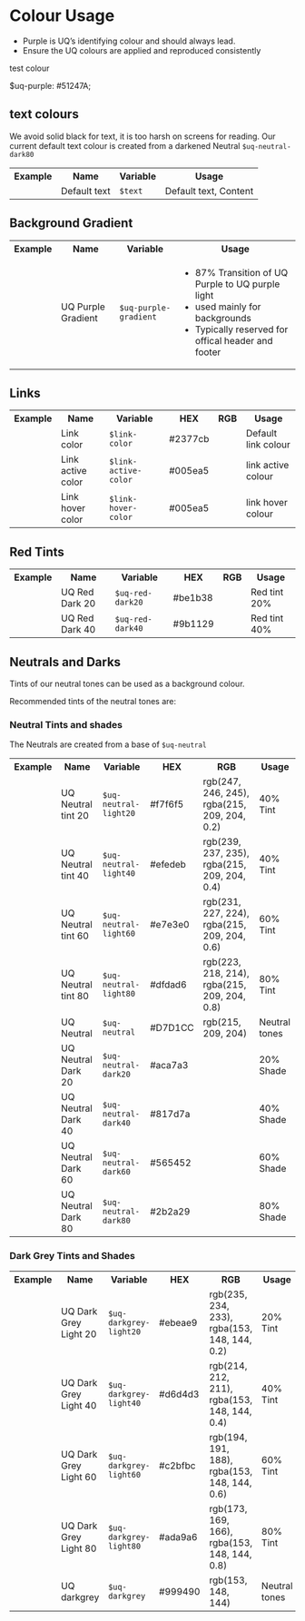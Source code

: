 
<Meta title="Core/Colour/Colour Usage" />

# Colour Usage

- Purple is UQ’s identifying colour and should always lead.
- Ensure the UQ colours are applied and reproduced consistently 

<div class="colour-purple">test colour</div>

$uq-purple: #51247A; 

## text colours

We avoid solid black for text, it is too harsh on screens for reading. 
Our current default text colour is created from a darkened Neutral <code>$uq-neutral-dark80</code>

  <table class="uqds-table">
  <tbody class="uqds-table__body">
    <tr class="uqds-table__mobile-heading">
      <th class="uqds-table__heading">Example</th>
      <th class="uqds-table__heading">Name</th>
      <th class="uqds-table__heading">Variable</th>
      <th class="uqds-table__heading">Usage</th>
    </tr>
    <tr  class="uqds-table__row">
      <td class="uqds-table__item"><div class="uqds-colour__palette uqds-text-color"></div></td>
      <td class="uqds-table__item" data-title="Name:">Default text</td>
      <td class="uqds-table__item" data-title="Variable:"><code>$text</code></td>
      <td class="uqds-table__item" data-title="Usage:">Default text, Content</td>
    </tr>
  </tbody>
  </table>

## Background Gradient

<div class="uqds-colour__palette uqds-colour__palette--large uqds-purple-gradient "></div>

  <table class="uqds-table">
  <tbody class="uqds-table__body">
    <tr class="uqds-table__mobile-heading">
      <th class="uqds-table__heading">Example</th>
      <th class="uqds-table__heading">Name</th>
      <th class="uqds-table__heading">Variable</th>
      <th class="uqds-table__heading">Usage</th>
    </tr>
    <tr  class="uqds-table__row">
      <td class="uqds-table__item"><div class="uqds-colour__palette uqds-purple-gradient"></div></td>
      <td class="uqds-table__item" data-title="Name:">UQ Purple Gradient</td>
      <td class="uqds-table__item" data-title="Variable:"><code>$uq-purple-gradient</code></td>
      <td class="uqds-table__item" data-title="Usage:">
        <ul>
          <li>87% Transition of UQ Purple to UQ purple light</li>
          <li>used mainly for backgrounds</li>
          <li>Typically reserved for offical header and footer</li>
        </ul>
      </td>
    </tr>
  </tbody>
  </table>

## Links 

  <table class="uqds-table">
  <tbody class="uqds-table__body">
    <tr class="uqds-table__mobile-heading">
      <th class="uqds-table__heading">Example</th>
      <th class="uqds-table__heading">Name</th>
      <th class="uqds-table__heading">Variable</th>
      <th class="uqds-table__heading">HEX</th>
      <th class="uqds-table__heading">RGB</th>
      <th class="uqds-table__heading">Usage</th>
    </tr>
    <tr  class="uqds-table__row">
      <td class="uqds-table__item"><div class="uqds-colour__palette uqds-link-color"></div></td>
      <td class="uqds-table__item" data-title="Name:">Link color</td>
      <td class="uqds-table__item" data-title="Variable:"><code>$link-color</code></td>
      <td class="uqds-table__item" data-title="HEX:">#2377cb</td>
      <td class="uqds-table__item" data-title="RGB:"></td>
      <td class="uqds-table__item" data-title="Usage:">Default link colour</td>
    </tr>
    <tr  class="uqds-table__row">
      <td class="uqds-table__item"><div class="uqds-colour__palette uqds-link-active-color"></div></td>
      <td class="uqds-table__item" data-title="Name:">Link active color</td>
      <td class="uqds-table__item" data-title="Variable:"><code>$link-active-color</code></td>
      <td class="uqds-table__item" data-title="HEX:">#005ea5</td>
      <td class="uqds-table__item" data-title="RGB:"></td>
      <td class="uqds-table__item" data-title="Usage:">link active colour</td>
    </tr>
    <tr  class="uqds-table__row">
      <td class="uqds-table__item"><div class="uqds-colour__palette uqds-link-hover-color"></div></td>
      <td class="uqds-table__item" data-title="Name:">Link hover color</td>
      <td class="uqds-table__item" data-title="Variable:"><code>$link-hover-color</code></td>
      <td class="uqds-table__item" data-title="HEX:">#005ea5</td>
      <td class="uqds-table__item" data-title="RGB:"></td>
      <td class="uqds-table__item" data-title="Usage:">link hover colour</td>
    </tr>
  </tbody>
  </table>

## Red Tints 

  <table class="uqds-table">
  <tbody class="uqds-table__body">
    <tr class="uqds-table__mobile-heading">
      <th class="uqds-table__heading">Example</th>
      <th class="uqds-table__heading">Name</th>
      <th class="uqds-table__heading">Variable</th>
      <th class="uqds-table__heading">HEX</th>
      <th class="uqds-table__heading">RGB</th>
      <th class="uqds-table__heading">Usage</th>
    </tr>
    <tr  class="uqds-table__row">
      <td class="uqds-table__item"><div class="uqds-colour__palette uqds-red-dark20"></div></td>
      <td class="uqds-table__item" data-title="Name:">UQ Red Dark 20</td>
      <td class="uqds-table__item" data-title="Variable:"><code>$uq-red-dark20</code></td>
      <td class="uqds-table__item" data-title="HEX:">#be1b38</td>
      <td class="uqds-table__item" data-title="RGB:"></td>
      <td class="uqds-table__item" data-title="Usage:">Red tint 20%</td>
    </tr>
    <tr  class="uqds-table__row">
      <td class="uqds-table__item"><div class="uqds-colour__palette uqds-red-dark40"></div></td>
      <td class="uqds-table__item" data-title="Name:">UQ Red Dark 40</td>
      <td class="uqds-table__item" data-title="Variable:"><code>$uq-red-dark40</code></td>
      <td class="uqds-table__item" data-title="HEX:">#9b1129</td>
      <td class="uqds-table__item" data-title="RGB:"></td>
      <td class="uqds-table__item" data-title="Usage:">Red tint 40%</td>
    </tr>
  </tbody>
  </table>

  ## Neutrals and Darks
  Tints of our neutral tones can be used as a background colour.
  
  Recommended tints of the neutral tones are:
  ### Neutral Tints and shades
  The Neutrals are created from a base of <code>$uq-neutral</code>
  <table class="uqds-table">
  <tbody class="uqds-table__body">
    <tr class="uqds-table__mobile-heading">
      <th class="uqds-table__heading">Example</th>
      <th class="uqds-table__heading">Name</th>
      <th class="uqds-table__heading">Variable</th>
      <th class="uqds-table__heading">HEX</th>
      <th class="uqds-table__heading">RGB</th>
      <th class="uqds-table__heading">Usage</th>
    </tr>
    <tr  class="uqds-table__row">
      <td class="uqds-table__item"><div class="uqds-colour__palette uqds-neutral-light20"></div></td>
      <td class="uqds-table__item" data-title="Name:">UQ Neutral tint 20</td>
      <td class="uqds-table__item" data-title="Variable:"><code>$uq-neutral-light20</code></td>
      <td class="uqds-table__item" data-title="HEX:">#f7f6f5</td>
      <td class="uqds-table__item" data-title="RGB:">rgb(247, 246, 245), rgba(215, 209, 204, 0.2)</td>
      <td class="uqds-table__item" data-title="Usage:">40% Tint</td>
    </tr>
    <tr  class="uqds-table__row">
      <td class="uqds-table__item"><div class="uqds-colour__palette uqds-neutral-light40"></div></td>
      <td class="uqds-table__item" data-title="Name:">UQ Neutral tint 40</td>
      <td class="uqds-table__item" data-title="Variable:"><code>$uq-neutral-light40</code></td>
      <td class="uqds-table__item" data-title="HEX:">#efedeb</td>
      <td class="uqds-table__item" data-title="RGB:">rgb(239, 237, 235), rgba(215, 209, 204, 0.4)</td>
      <td class="uqds-table__item" data-title="Usage:">40% Tint</td>
    </tr>
    <tr  class="uqds-table__row">
      <td class="uqds-table__item"><div class="uqds-colour__palette uqds-neutral-light60"></div></td>
      <td class="uqds-table__item" data-title="Name:">UQ Neutral tint 60</td>
      <td class="uqds-table__item" data-title="Variable:"><code>$uq-neutral-light60</code></td>
      <td class="uqds-table__item" data-title="HEX:">#e7e3e0</td>
      <td class="uqds-table__item" data-title="RGB:">rgb(231, 227, 224), rgba(215, 209, 204, 0.6)</td>
      <td class="uqds-table__item" data-title="Usage:">60% Tint</td>
    </tr>
    <tr  class="uqds-table__row">
      <td class="uqds-table__item"><div class="uqds-colour__palette uqds-neutral-light80"></div></td>
      <td class="uqds-table__item" data-title="Name:">UQ Neutral tint 80</td>
      <td class="uqds-table__item" data-title="Variable:"><code>$uq-neutral-light80</code></td>
      <td class="uqds-table__item" data-title="HEX:">#dfdad6</td>
      <td class="uqds-table__item" data-title="RGB:">rgb(223, 218, 214), rgba(215, 209, 204, 0.8)</td>
      <td class="uqds-table__item" data-title="Usage:">80% Tint</td>
    </tr>
    <tr  class="uqds-table__row">
      <td class="uqds-table__item"><div class="uqds-colour__palette uqds-colour--neutral"></div></td>
      <td class="uqds-table__item" data-title="Name:">UQ Neutral</td>
      <td class="uqds-table__item" data-title="Variable:"><code>$uq-neutral</code></td>
      <td class="uqds-table__item" data-title="HEX:">#D7D1CC</td>
      <td class="uqds-table__item" data-title="RGB:">rgb(215, 209, 204)</td>
      <td class="uqds-table__item" data-title="Usage:">Neutral tones</td>
    </tr>
    <tr  class="uqds-table__row">
      <td class="uqds-table__item"><div class="uqds-colour__palette uqds-neutral-dark20"></div></td>
      <td class="uqds-table__item" data-title="Name:">UQ Neutral Dark 20</td>
      <td class="uqds-table__item" data-title="Variable:"><code>$uq-neutral-dark20</code></td>
      <td class="uqds-table__item" data-title="HEX:">#aca7a3</td>
      <td class="uqds-table__item" data-title="RGB:"></td>
      <td class="uqds-table__item" data-title="Usage:">20% Shade</td>
    </tr>
    <tr  class="uqds-table__row">
      <td class="uqds-table__item"><div class="uqds-colour__palette uqds-neutral-dark40"></div></td>
      <td class="uqds-table__item" data-title="Name:">UQ Neutral Dark 40</td>
      <td class="uqds-table__item" data-title="Variable:"><code>$uq-neutral-dark40</code></td>
      <td class="uqds-table__item" data-title="HEX:">#817d7a</td>
      <td class="uqds-table__item" data-title="RGB:"></td>
      <td class="uqds-table__item" data-title="Usage:">40% Shade</td>
    </tr>
    <tr  class="uqds-table__row">
      <td class="uqds-table__item"><div class="uqds-colour__palette uqds-neutral-dark60"></div></td>
      <td class="uqds-table__item" data-title="Name:">UQ Neutral Dark 60</td>
      <td class="uqds-table__item" data-title="Variable:"><code>$uq-neutral-dark60</code></td>
      <td class="uqds-table__item" data-title="HEX:">#565452</td>
      <td class="uqds-table__item" data-title="RGB:"></td>
      <td class="uqds-table__item" data-title="Usage:">60% Shade</td>
    </tr>
    <tr  class="uqds-table__row">
      <td class="uqds-table__item"><div class="uqds-colour__palette uqds-neutral-dark80"></div></td>
      <td class="uqds-table__item" data-title="Name:">UQ Neutral Dark 80</td>
      <td class="uqds-table__item" data-title="Variable:"><code>$uq-neutral-dark80</code></td>
      <td class="uqds-table__item" data-title="HEX:">#2b2a29</td>
      <td class="uqds-table__item" data-title="RGB:"></td>
      <td class="uqds-table__item" data-title="Usage:">80% Shade</td>
    </tr>
  </tbody>
  </table>

### Dark Grey Tints and Shades
  <table class="uqds-table">
  <tbody class="uqds-table__body">
    <tr class="uqds-table__mobile-heading">
      <th class="uqds-table__heading">Example</th>
      <th class="uqds-table__heading">Name</th>
      <th class="uqds-table__heading">Variable</th>
      <th class="uqds-table__heading">HEX</th>
      <th class="uqds-table__heading">RGB</th>
      <th class="uqds-table__heading">Usage</th>
    </tr>
    <tr  class="uqds-table__row">
      <td class="uqds-table__item"><div class="uqds-colour__palette uqds-darkgrey-light20"></div></td>
      <td class="uqds-table__item" data-title="Name:">UQ Dark Grey Light 20</td>
      <td class="uqds-table__item" data-title="Variable:"><code>$uq-darkgrey-light20</code></td>
      <td class="uqds-table__item" data-title="HEX:">#ebeae9</td>
      <td class="uqds-table__item" data-title="RGB:">rgb(235, 234, 233), rgba(153, 148, 144, 0.2)</td>
      <td class="uqds-table__item" data-title="Usage:">20% Tint</td>
    </tr>
    <tr  class="uqds-table__row">
      <td class="uqds-table__item"><div class="uqds-colour__palette uqds-darkgrey-light40"></div></td>
      <td class="uqds-table__item" data-title="Name:">UQ Dark Grey Light 40</td>
      <td class="uqds-table__item" data-title="Variable:"><code>$uq-darkgrey-light40</code></td>
      <td class="uqds-table__item" data-title="HEX:">#d6d4d3</td>
      <td class="uqds-table__item" data-title="RGB:">rgb(214, 212, 211), rgba(153, 148, 144, 0.4)</td>
      <td class="uqds-table__item" data-title="Usage:">40% Tint</td>
    </tr>
    <tr  class="uqds-table__row">
      <td class="uqds-table__item"><div class="uqds-colour__palette uqds-darkgrey-light60"></div></td>
      <td class="uqds-table__item" data-title="Name:">UQ Dark Grey Light 60</td>
      <td class="uqds-table__item" data-title="Variable:"><code>$uq-darkgrey-light60</code></td>
      <td class="uqds-table__item" data-title="HEX:">#c2bfbc</td>
      <td class="uqds-table__item" data-title="RGB:">rgb(194, 191, 188), rgba(153, 148, 144, 0.6)</td>
      <td class="uqds-table__item" data-title="Usage:">60% Tint</td>
    </tr>
    <tr  class="uqds-table__row">
      <td class="uqds-table__item"><div class="uqds-colour__palette uqds-darkgrey-light80"></div></td>
      <td class="uqds-table__item" data-title="Name:">UQ Dark Grey Light 80</td>
      <td class="uqds-table__item" data-title="Variable:"><code>$uq-darkgrey-light80</code></td>
      <td class="uqds-table__item" data-title="HEX:">#ada9a6</td>
      <td class="uqds-table__item" data-title="RGB:">rgb(173, 169, 166), rgba(153, 148, 144, 0.8)</td>
      <td class="uqds-table__item" data-title="Usage:">80% Tint</td>
    </tr>
    <tr class="uqds-table__row">
      <td class="uqds-table__item"><div class="uqds-colour__palette uqds-colour--darkgrey"></div></td>
      <td class="uqds-table__item" data-title="Name:">UQ darkgrey</td>
      <td class="uqds-table__item" data-title="Variable:"><code>$uq-darkgrey</code></td>
      <td class="uqds-table__item" data-title="HEX:">#999490</td>
      <td class="uqds-table__item" data-title="RGB:">rgb(153, 148, 144)</td>
      <td class="uqds-table__item" data-title="Usage:">Neutral tones</td>
    </tr>
  </tbody>
  </table>

